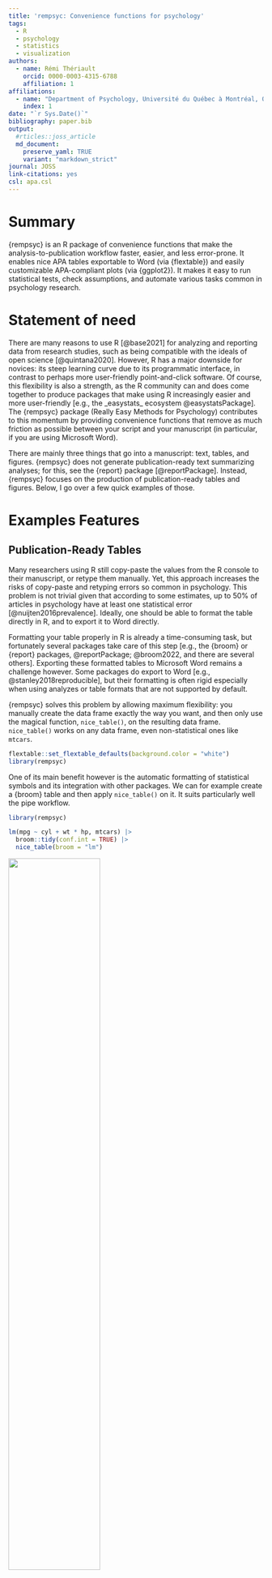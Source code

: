 ```yaml
---
title: 'rempsyc: Convenience functions for psychology'
tags:
  - R
  - psychology
  - statistics
  - visualization
authors:
  - name: Rémi Thériault
    orcid: 0000-0003-4315-6788
    affiliation: 1
affiliations:
  - name: "Department of Psychology, Université du Québec à Montréal, Québec, Canada"
    index: 1
date: "`r Sys.Date()`"
bibliography: paper.bib
output:
  #rticles::joss_article
  md_document:
    preserve_yaml: TRUE
    variant: "markdown_strict"
journal: JOSS
link-citations: yes
csl: apa.csl
---
```


# Summary

{rempsyc} is an R package of convenience functions that make the 
analysis-to-publication workflow faster, easier, and less error-prone. It 
enables nice APA tables exportable to Word (via {flextable}) and easily 
customizable APA-compliant plots (via {ggplot2}). It makes it easy to run 
statistical tests, check assumptions, and automate various tasks common in 
psychology research.

# Statement of need

There are many reasons to use R [@base2021] for analyzing and reporting data 
from research studies, such as being compatible with the ideals of open science 
[@quintana2020]. However, R has a major downside for novices: its steep 
learning curve due to its programmatic interface, in contrast to perhaps more 
user-friendly point-and-click software. Of course, this flexibility is also a 
strength, as the R community can and does come together to produce packages that 
make using R increasingly easier and more user-friendly [e.g., the _easystats_ 
ecosystem @easystatsPackage]. The {rempsyc} package (Really Easy Methods for 
Psychology) contributes to this momentum by providing convenience functions 
that remove as much friction as possible between your script and your 
manuscript (in particular, if you are using Microsoft Word).

There are mainly three things that go into a manuscript: text, tables, and 
figures. {rempsyc} does not generate publication-ready text summarizing analyses; 
for this, see the {report} package [@reportPackage]. Instead, {rempsyc} focuses 
on the production of publication-ready tables and figures. Below, I go over
a few quick examples of those.

# Examples Features

## Publication-Ready Tables

Many researchers using R still copy-paste the values from the R console to
their manuscript, or retype them manually. Yet, this approach increases the 
risks of copy-paste and retyping errors so common in psychology. This problem 
is not trivial given that according to some estimates, up to 50% of articles in 
psychology have at least one statistical error [@nuijten2016prevalence]. 
Ideally, one should be able to format the table directly in R, and to export it
to Word directly.

Formatting your table properly in R is already a time-consuming task, but 
fortunately several packages take care of this step [e.g., the 
{broom} or {report} packages, @reportPackage; @broom2022, and there are several
others]. Exporting these formatted tables to Microsoft Word remains a challenge 
however. Some packages do export to Word [e.g., @stanley2018reproducible], but 
their formatting is often rigid especially when using analyzes or table formats
that are not supported by default.

{rempsyc} solves this problem by allowing maximum flexibility: you manually 
create the data frame exactly the way you want, and then only use the magical 
function, `nice_table()`, on the resulting data frame. `nice_table()` works on
any data frame, even non-statistical ones like `mtcars`.

```r
flextable::set_flextable_defaults(background.color = "white")
library(rempsyc)
```

One of its main benefit however is the automatic formatting of statistical
symbols and its integration with other packages. We can for example create
a {broom} table and then apply `nice_table()` on it. It suits particularly
well the pipe workflow.

```r
library(rempsyc)

lm(mpg ~ cyl + wt * hp, mtcars) |>
  broom::tidy(conf.int = TRUE) |>
  nice_table(broom = "lm")
```

![](paper_files/figure-markdown_strict/broom-1.png){width=60%}

We can do the same with a {report} table.

```r
stats.table <- lm(mpg ~ cyl + wt * hp, mtcars) |>
  report::report() |>
  as.data.frame()

nice_table(stats.table)
```

![](paper_files/figure-markdown_strict/report-1.png){width=80%}

The {report} package provides quite comprehensive tables, so one may request an 
abbreviated table with the `'short'` argument. For convenience, it is also 
possible to highlight significant results for better visual discrimination, 
using the `'highlight'` argument.^[This argument can be used logically, as `'TRUE'` 
or `'FALSE'`, but can also be provided with a numeric value representing the 
cut-off threshold for the _p_ value] Once satisfied with the table, we can add 
a title and note.

```r
my_table <- nice_table(
  stats.table, short = TRUE, highlight = 0.001,
  title = c("Table 1", "A Pretty Regression Model"),
  note = c("The data was extracted from the 1974 Motor Trend US magazine.",
           "Greyed rows represent statistically significant differences, p < .001."))
my_table
```

![](paper_files/figure-markdown_strict/highlight-1.png){width=80%}

One can then easily save the resulting table to Word with `flextable::save_as_docx()`, 
specifying the object name and desired path.

```r
flextable::save_as_docx(my_table, path = "nice_tablehere.docx")
```

Additionally, tables created with `nice_table()` are {flextable} objects 
[@flextable2022], and can be modified as such.^[A great resource for this is
the {flextable} e-book: https://ardata-fr.github.io/flextable-book/]

## Formattting Results of Analyses

{rempsyc} also provides its own set of functions to prepare statistical tables
before they can be fed to `nice_table()` and saved to Word.

### _t_ tests

```r
nice_t_test(data = mtcars,
            response = c("mpg", "disp", "drat"),
            group = "am",
            warning = FALSE) |>
  nice_table()
```

![](paper_files/figure-markdown_strict/nice_t_test-1.png){width=60%}

### Contrasts

```r
nice_contrasts(data = mtcars,
               response = c("mpg", "disp"),
               group = "cyl",
               covariates = "hp") |>
  nice_table(highlight = .001)
```

![](paper_files/figure-markdown_strict/nice_contrasts-1.png){width=80%}

### Regressions

```r
model1 <- lm(mpg ~ cyl + wt * hp, mtcars)
model2 <- lm(qsec ~ disp + drat * carb, mtcars)

nice_lm(list(model1, model2)) |>
  nice_table(highlight = TRUE)
```

![](paper_files/figure-markdown_strict/nice_lm-1.png){width=80%}

### Simple Slopes

```r
model1 <- lm(mpg ~ gear * wt, mtcars)
model2 <- lm(disp ~ gear * wt, mtcars)
my.models <- list(model1, model2)

nice_lm_slopes(my.models, predictor = "gear", moderator = "wt") |>
  nice_table()
```

![](paper_files/figure-markdown_strict/nice_lm_slopes-1.png){width=80%}

### Correlation Matrices

It is also possible to export a colour-coded correlation matrix to Microsoft 
Excel. The `cormatrix_excel()` function has several benefits over conventional 
approaches. The base R `cor()` function for example does not use rounded values
and the console is impractical for large matrices. One may manually round values
and export it to a `.csv` file, which is an improvement but still unsatisfying.

The {apaTables} package [@stanley2018reproducible] allows exporting the 
correlation matrix to Word in an APA format, and in many cases this is very 
satifying for APA requirements. Hovever, the Word format is not suitable for 
large matrices, as it will often spread beyond the document's margin limits.

Another approach is to export to an image, like the {correlation} package does 
[@correlationpackage].^[Exporting the correlation matrix to an image through the 
{correlation} package also requires the {see} package [@seepackage]] For very 
small matrices, this works extremely well, and the colour is an immense help to
quickly identify which correlations are strong or weak, positive or negative, 
and significant or non-significant. Again, however, this does not work so well 
for large matrices because labels might overlap or navigating the large figure 
becomes difficult.

When the goal is more exploratory, rather than reporting, and we have large 
matrices, it can be more useful to export it to Excel. In {rempsyc}, we combine 
the idea of using a coloured correlation matrix from the {correlation} package 
with the idea of exporting to Excel using {openxlsx2} [@openxlsx2package].

We also provide some usability improvements, like freezing the first row
and column so as to be able to easily see which variables correlates with which
other variable, regardless of how far or deep those variables are located 
within the matrix.

The colour represents the strength of the correlation, whereas the stars 
represent how significant the _p_ value is.^[For convenience, colours are only 
used when the corresponding _p_ value is at least smaller than .05] The exact
_p_ values are provided in a second tab for reference purposes, so all 
information is readily available in a convenient format.

```r
cormatrix_excel(data = infert, 
                filename = "cormatrix1", 
                select = c("age", "parity", "induced", "case", "spontaneous", 
                           "stratum", "pooled.stratum"))
```

![](figures/cormatrix.png)
![](figures/cormatrix2.png)

## Publication-Ready Figures

Preparing figures according to APA style, having them look good, and being able
to save them in high-resolution with the proper ratios is often challenging.
Working with {ggplot2} [@ggplot2package] provides tremendous flexibility, but 
an unintended consequence is that doing even trivial operations can at times be 
daunting.

This is why {rempsyc} setups a few default plot types, ready to be 
saved to your preferred format (`.pdf`, `.tiff`, or `.png`).

### Violin Plots

```r
nice_violin(data = ToothGrowth,
            group = "dose",
            response = "len",
            xlabels = c("Low", "Medium", "High"),
            comp1 = 1,
            comp2 = 3,
            has.d = TRUE,
            d.y = 30)
```

For an example of such use in publication, see @theriault2021swapping.

One can easily save the resulting figure with `ggplot2::ggsave()`, specifying 
the desired file name, extension, and resolution.

```r
ggplot2::ggsave('nice_violinplothere.pdf', width = 7, height = 7, 
                unit = 'in', dpi = 300)
```

Recommended dimensions for saving {rempsyc} figures is 7 inches wide and 7 
inches high at 300 dpi, which makes sure that the resolution is high enough even
if saving to non-vector graphics formats like `.png`. That said, scalable vector 
graphics formats like `.pdf` or `.eps` are still recommended for high-resolution 
submissions to scientific journals.

### Scatter Plots

Figures are {ggplot2} objects [@ggplot2package], and can be modified as such.

```r
nice_scatter(data = mtcars,
             predictor = "wt",
             response = "mpg",
             group = "cyl",
             has.confband = TRUE)

nice_scatter(data = mtcars,
             predictor = "wt",
             response = "mpg",
             has.confband = TRUE,
             has.r = TRUE,
             has.p = TRUE) +
  ggplot2::geom_hline(yintercept = mean(mtcars$mpg), colour = "black", 
                      linewidth = 1.4, linetype = "dashed") +
  ggplot2::annotate("text", x = 3.5, y = 22, size = 7,
                    label = paste("Mean mpg =", round(mean(mtcars$mpg), 2)))

```

For an example of such use in publication, see @krol2020self.

### Overlapping Circles

For psychologists using the Inclusion of Other in the the Self Scale 
[@aron1992inclusion], it can be useful to interpolate the original discrete 
scores (1 to 7) into a group average representation of the conceptual self-other 
overlap. For example, assuming the group mean is 3.5 on the 1 to 7 scale: 

```r
overlap_circle(3.5)
```

For an example of such use in publication, see @theriault2021swapping.

## Testing assumptions

When comes time to test assumptions of a linear model, the best option is
the `check_model()` function from _easystats_' {performance} package, which
allows direct visual evaluation of assumptions [@performancepackage]. Indeed,
visual assessment of diagnostic plots is recommended over statistical tests
since they are overpowered in large samples and underpowered in small samples
[@kozak2018s].

That said, if for whatever reason one wants to check objective asumption tests
for a linear model, rempsyc makes this easy with the `nice_assumptions()`
function, which provide _p_ values for normality (Shapiro--Wilk), homoscedasticity 
(Breusch--Pagan) and autocorrelation of residuals (Durbin--Watson) in one call.

### Categorical Predictors

`nice_normality()` makes it easy to visually check normality in the case of 
categorical predictors (i.e., when using groups), through a combination of 
quantile-quantile plots, density plots, and histograms.

```r
nice_normality(data = iris,
               variable = "Sepal.Length",
               group = "Species",
               shapiro = TRUE,
               histogram = TRUE,
               title = "Density (Sepal Length)")
```

Similarly for univariate outliers using the median absolute deviation [MAD, 
@leys2013outliers].

```r
plot_outliers(airquality,
              group = "Month",
              response = "Ozone")
```

Univariate outliers based on the MAD can also be simply requested with 
`find_mad()`.^[Once one has identified outliers, it is also possible ot winsorize them with the
`winsorize_mad()` function.]

```r
find_mad(airquality, names(airquality), criteria = 3)
```

Homoscedasticity can also be checked numerically with `nice_var()` or visually 
with `nice_varplot()`.

```r
nice_var(data = iris,
         variable = names(iris[1:4]),
         group = "Species") |>
  nice_table()
```

![](paper_files/figure-markdown_strict/nice_var-1.png){width=100%}

```r
nice_varplot(data = iris,
             variable = "Sepal.Length",
             group = "Species")
```

## Utility functions

Finally, with the idea of making the analysis workflow easier in mind,
{rempsyc} also provides a few other utility functions. `nice_na()` allows 
reporting item-level missing values per scale, as well as participant’s maximum 
number of missing items by scale, as per recommendations [@parent2013handling].

`extract_duplicates()` creates a data frame of only observations with a 
duplicated ID or participant number, so they can be investigated more 
thoroughly. `best_duplicate()` allows to follow-up on this investigation and
only keep the "best" duplicate, meaning those with the fewer number of missing
values, and in case of ties, the first one.

`nice_reverse()` permits the automatic reverse-coding of scores so common for
psychology questionnaires, provided the minimum and maximum score values are
known.

There are other functions that the reader can explore at their leisure
on the package official website. However, hopefully, this overview has
given the reader a gentle introduction to this package.

# Licensing and Availability

The {rempsyc} package is licensed under the GNU General Public License (GPL 
v3.0). It is available on CRAN, and can be installed using 
`install.packages("rempsyc")`. The full tutorial website can be accessed at: 
https://rempsyc.remi-theriault.com/. All code is open-source and hosted on 
GitHub, and bugs can be reported at https://github.com/rempsyc/rempsyc/issues/.

# Acknowledgements

I would like to thank Jay Olson, Hugues Leduc, Charles-Étienne Lavoie, and Björn 
Büdenbender for statistical or technical advice that helped inform some functions 
of this package and/or useful feedback on this manuscript. I would also like
to acknowledge funding from the Social Sciences and Humanities Research Council 
of Canada.

# References
